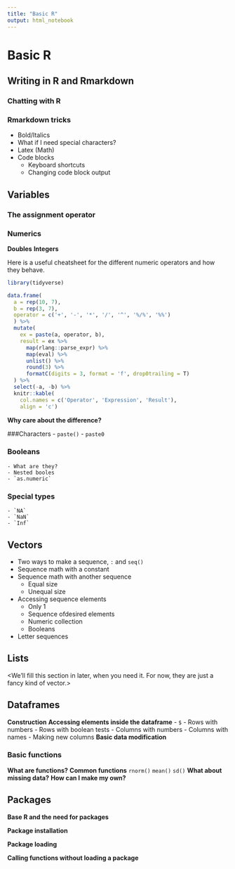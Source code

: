 ```yaml
---
title: "Basic R"
output: html_notebook
---
```


# Basic R

## Writing in R and Rmarkdown

### Chatting with R

### Rmarkdown tricks

- Bold/Italics
- What if I need special characters?
- Latex (Math)
- Code blocks
    - Keyboard shortcuts
    - Changing code block output

## Variables

### The assignment operator

### Numerics

**Doubles**
**Integers**

Here is a useful cheatsheet for the different numeric operators and how they behave.
  
```r
library(tidyverse)

data.frame(
  a = rep(10, 7),
  b = rep(3, 7),
  operator = c('+', '-', '*', '/', '^', '%/%', '%%')
  ) %>%
  mutate(
    ex = paste(a, operator, b),
    result = ex %>%
      map(rlang::parse_expr) %>%
      map(eval) %>%
      unlist() %>%
      round(3) %>%
      formatC(digits = 3, format = 'f', drop0trailing = T)
  ) %>%
  select(-a, -b) %>%
  knitr::kable(
    col.names = c('Operator', 'Expression', 'Result'),
    align = 'c')
```
  
**Why care about the difference?**


###Characters
    - `paste()`
    - `paste0`
    
### Booleans
    - What are they?
    - Nested booles
    - `as.numeric`

### Special types
    - `NA`
    - `NaN`
    - `Inf`

## Vectors

- Two ways to make a sequence, `:` and `seq()`
- Sequence math with a constant
- Sequence math with another sequence
    - Equal size
    - Unequal size
- Accessing sequence elements
    - Only 1
    - Sequence ofdesired elements
    - Numeric collection
    - Booleans
- Letter sequences

## Lists

<We'll fill this section in later, when you need it. For now, they are just a fancy kind of vector.>

## Dataframes

**Construction**
**Accessing elements inside the dataframe**
  - `$`
  - Rows with numbers
  - Rows with boolean tests
  - Columns with numbers
  - Columns with names
  - Making new columns
**Basic data modification**


### Basic functions
**What are functions?**
**Common functions**
`rnorm()`
`mean()`
`sd()`
**What about missing data?**
**How can I make my own?**

## Packages

**Base R and the need for packages**

**Package installation**

**Package loading**

**Calling functions without loading a package**
